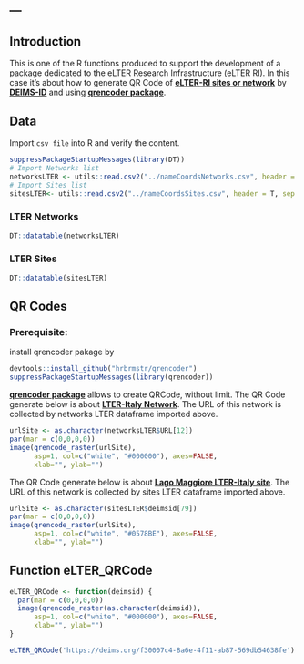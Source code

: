 ---
---

## Introduction
This is one of the R functions produced to support the development of a package dedicated to the eLTER Research Infrastructure (eLTER RI). In this case it’s about how to generate QR Code of [**eLTER-RI sites or network**](https://deims.org/models) by [**DEIMS-ID**](https://deims.org/docs/deimsid.html) and using [**qrencoder package**](https://github.com/hrbrmstr/qrencoder).

## Data
Import `csv file` into R and verify the content.
```r
suppressPackageStartupMessages(library(DT))
# Import Networks list
networksLTER <- utils::read.csv2("../nameCoordsNetworks.csv", header = T, sep = ",")
# Import Sites list
sitesLTER<- utils::read.csv2("../nameCoordsSites.csv", header = T, sep = ";")
```

### LTER Networks
```r
DT::datatable(networksLTER)
```

### LTER Sites
```r
DT::datatable(sitesLTER)
```

## QR Codes
### Prerequisite:
install qrencoder pakage by
```r
devtools::install_github("hrbrmstr/qrencoder")
suppressPackageStartupMessages(library(qrencoder))
```

[**qrencoder package**](https://github.com/hrbrmstr/qrencoder) allows to create QRCode, without limit.
The QR Code generate below is about [**LTER-Italy Network**](https://deims.org/f30007c4-8a6e-4f11-ab87-569db54638fe). The URL of this network is collected by networks LTER dataframe imported above.

```r
urlSite <- as.character(networksLTER$URL[12])
par(mar = c(0,0,0,0))
image(qrencode_raster(urlSite), 
      asp=1, col=c("white", "#000000"), axes=FALSE, 
      xlab="", ylab="")
```

The QR Code generate below is about [**Lago Maggiore LTER-Italy site**](https://deims.org/f30007c4-8a6e-4f11-ab87-569db54638fe). The URL of this network is collected by sites LTER dataframe imported above.
```r
urlSite <- as.character(sitesLTER$deimsid[79])
par(mar = c(0,0,0,0))
image(qrencode_raster(urlSite), 
      asp=1, col=c("white", "#0578BE"), axes=FALSE, 
      xlab="", ylab="")
```

## Function eLTER_QRCode
```r
eLTER_QRCode <- function(deimsid) {
  par(mar = c(0,0,0,0))
  image(qrencode_raster(as.character(deimsid)), 
      asp=1, col=c("white", "#000000"), axes=FALSE, 
      xlab="", ylab="")
}

eLTER_QRCode('https://deims.org/f30007c4-8a6e-4f11-ab87-569db54638fe')
```

